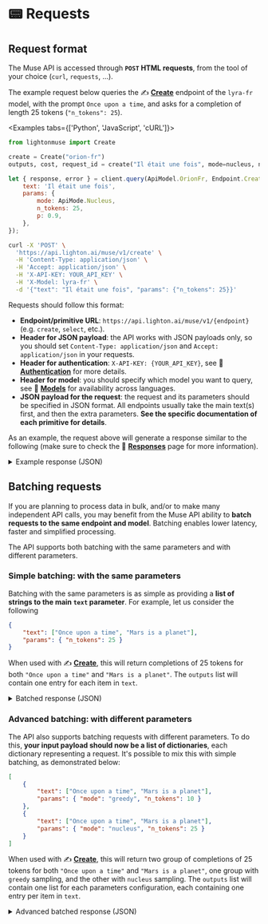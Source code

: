 
# 📟 Requests

## Request format

The Muse API is accessed through **`POST` HTML requests**, from the tool of your choice (`curl`, `requests`, ...).

The example request below queries the ✍️ **[Create](/api/endpoints/create)** endpoint of the `lyra-fr` model, with
the prompt `Once upon a time`, and asks for a completion of length 25 tokens (`"n_tokens": 25`).

<Examples tabs={['Python', 'JavaScript', 'cURL']}>

```python
from lightonmuse import Create

create = Create("orion-fr")
outputs, cost, request_id = create("Il était une fois", mode=nucleus, n_tokens=25, p=0.9)
```

```js
let { response, error } = client.query(ApiModel.OrionFr, Endpoint.Create, {
    text: 'Il était une fois',
    params: {
        mode: ApiMode.Nucleus,
        n_tokens: 25,
        p: 0.9,
    },
});
```

```bash
curl -X 'POST' \
  'https://api.lighton.ai/muse/v1/create' \
  -H 'Content-Type: application/json' \
  -H 'Accept: application/json' \
  -H 'X-API-KEY: YOUR_API_KEY' \
  -H 'X-Model: lyra-fr' \
  -d '{"text": "Il était une fois", "params": {"n_tokens": 25}}'
```

</Examples>

Requests should follow this format:

-   **Endpoint/primitive URL**: `https://api.lighton.ai/muse/v1/{endpoint}` (e.g. `create`, `select`, etc.).
-   **Header for JSON payload**: the API works with JSON payloads only, so you should set `Content-Type: application/json` and `Accept: application/json` in your requests.
-   **Header for authentication**: `X-API-KEY: {YOUR_API_KEY}`, see
    🔑 **[Authentication](/api/specifications/authentication)** for more details.
-   **Header for model**: you should specify which model you want to query, see 🤖 **[Models](/api/models)** for availability across languages.
-   **JSON payload for the request**: the request and its parameters should be specified in JSON format. All endpoints usually take the main text(s) first, and then the extra parameters. **See the specific documentation of each primitive for details**.

As an example, the request above will generate a response similar to the following (make sure to check the 💬 **[Responses](/api/specifications/responses)** page
for more information).

<details>
<summary>Example response (JSON)</summary>

```json
{
    "request_id": "734e8d5a-a186-4d14-b2e4-be26f7fee6dc",
    "outputs": [
        [
            {
                "input_text": "Il était une fois",
                "completions": [
                    {
                        "output_text": ", un pays où il faisait toujours beau.\nLes gens y vivaient heureux et en sécurité. Ils avaient de l'argent",
                        "score": {
                            "logprob": -42.8507080078125,
                            "normalized_logprob": -1.7140283203125,
                            "token_logprobs": null
                        },
                        "execution_metadata": {
                            "cost": {
                                "tokens_used": 29,
                                "tokens_input": 4,
                                "tokens_generated": 25,
                                "cost_type": "lyra-fr@default",
                                "batch_size": 1
                            },
                            "finish_reason": "length"
                        }
                    }
                ]
            }
        ]
    ],
    "costs": {
        "lyra-fr@default": {
            "total_tokens_used": 29,
            "total_tokens_input": 4,
            "total_tokens_generated": 25,
            "batch_size": 1
        }
    }
}
```

</details>

## Batching requests

If you are planning to process data in bulk, and/or to make many independent API calls, you may benefit from the
Muse API ability to **batch requests to the same endpoint and model**. Batching enables lower latency, faster and simplified processing.

The API supports both batching with the same parameters and with different parameters.

### Simple batching: with the same parameters

Batching with the same parameters is as simple as providing a **list of strings to the main `text` parameter**. For example, let us consider the following

```json title="Batched request payload (JSON)"
{
    "text": ["Once upon a time", "Mars is a planet"],
    "params": { "n_tokens": 25 }
}
```

When used with ✍️ **[Create](/api/endpoints/create)**, this will return completions of 25 tokens for both
`"Once upon a time"` and `"Mars is a planet"`. The `outputs` list will contain one entry for each item in `text`.

<details>
<summary>Batched response (JSON)</summary>

```json
{
    "request_id": "c67fbd27-7bbf-4895-816a-9c5b6b90eafb",
    "outputs": [
        [
            {
                "input_text": "Once upon a time",
                "completions": [
                    {
                        "output_text": "... in the west » (version anglaise, interprétée par The Beach Boys). Il s'agit d'un re",
                        "score": {
                            "logprob": -41.53728151321411,
                            "normalized_logprob": -1.6614912605285646,
                            "token_logprobs": null
                        },
                        "execution_metadata": {
                            "cost": {
                                "tokens_used": 31,
                                "tokens_input": 6,
                                "tokens_generated": 25,
                                "cost_type": "lyra-fr@default",
                                "batch_size": 1
                            },
                            "finish_reason": "length"
                        }
                    }
                ]
            },
            {
                "input_text": "Mars is a planet",
                "completions": [
                    {
                        "output_text": " of great importance for the planet and the universe, it is also an important element for humanity. The",
                        "score": {
                            "logprob": -40.30290484428406,
                            "normalized_logprob": -1.6121161937713624,
                            "token_logprobs": null
                        },
                        "execution_metadata": {
                            "cost": {
                                "tokens_used": 30,
                                "tokens_input": 5,
                                "tokens_generated": 25,
                                "cost_type": "lyra-fr@default",
                                "batch_size": 1
                            },
                            "finish_reason": "length"
                        }
                    }
                ]
            }
        ]
    ],
    "costs": {
        "lyra-fr@default": {
            "total_tokens_used": 61,
            "total_tokens_input": 11,
            "total_tokens_generated": 50,
            "batch_size": 2
        }
    }
}
```

</details>

### Advanced batching: with different parameters

The API also supports batching requests with different parameters. To do this, **your input payload should now be
a list of dictionaries**, each dictionary representing a request. It's possible to mix this with simple batching,
as demonstrated below:

```json title="Advanced batch request payload (JSON)"
[
    {
        "text": ["Once upon a time", "Mars is a planet"],
        "params": { "mode": "greedy", "n_tokens": 10 }
    },
    {
        "text": ["Once upon a time", "Mars is a planet"],
        "params": { "mode": "nucleus", "n_tokens": 25 }
    }
]
```

When used with ✍️ **[Create](/api/endpoints/create)**, this will return two group of completions of 25 tokens for both
`"Once upon a time"` and `"Mars is a planet"`, one group with `greedy` sampling, and the other with `nucleus` sampling.
The `outputs` list will contain one list for each parameters configuration, each containing one entry per item in `text`.

<details>
<summary>Advanced batched response (JSON)</summary>

```json
{
    "request_id": "b2a6c856-7a4d-4b49-90f1-2a5c09e99a91",
    "outputs": [
        [
            {
                "input_text": "Once upon a time",
                "completions": [
                    {
                        "output_text": " in Hollywood, de Quentin Tarantino, avec",
                        "score": {
                            "logprob": -10.150981426239014,
                            "normalized_logprob": -1.0150981426239014,
                            "token_logprobs": null
                        },
                        "execution_metadata": {
                            "cost": {
                                "tokens_used": 16,
                                "tokens_input": 6,
                                "tokens_generated": 10,
                                "cost_type": "lyra-fr@default",
                                "batch_size": 1
                            },
                            "finish_reason": "length"
                        }
                    }
                ]
            },
            {
                "input_text": "Mars is a planet",
                "completions": [
                    {
                        "output_text": "ary habitable zone, which is the most favorable",
                        "score": {
                            "logprob": -20.3642578125,
                            "normalized_logprob": -2.03642578125,
                            "token_logprobs": null
                        },
                        "execution_metadata": {
                            "cost": {
                                "tokens_used": 15,
                                "tokens_input": 5,
                                "tokens_generated": 10,
                                "cost_type": "lyra-fr@default",
                                "batch_size": 1
                            },
                            "finish_reason": "length"
                        }
                    }
                ]
            }
        ],
        [
            {
                "input_text": "Once upon a time",
                "completions": [
                    {
                        "output_text": " in an... au foyer\nCult; Pop\nJohnny Cash\nThe Raconteurs\nBob Dylan\nMek",
                        "score": {
                            "logprob": -87.58248901367188,
                            "normalized_logprob": -3.503299560546875,
                            "token_logprobs": null
                        },
                        "execution_metadata": {
                            "cost": {
                                "tokens_used": 31,
                                "tokens_input": 6,
                                "tokens_generated": 25,
                                "cost_type": "lyra-fr@default",
                                "batch_size": 1
                            },
                            "finish_reason": "length"
                        }
                    }
                ]
            },
            {
                "input_text": "Mars is a planet",
                "completions": [
                    {
                        "output_text": " like the Sun, the Sun is like Mars and the moon is like the Moon » – James Cook. Elle a une",
                        "score": {
                            "logprob": -54.189552307128906,
                            "normalized_logprob": -2.1675820922851563,
                            "token_logprobs": null
                        },
                        "execution_metadata": {
                            "cost": {
                                "tokens_used": 30,
                                "tokens_input": 5,
                                "tokens_generated": 25,
                                "cost_type": "lyra-fr@default",
                                "batch_size": 1
                            },
                            "finish_reason": "length"
                        }
                    }
                ]
            }
        ]
    ],
    "costs": {
        "lyra-fr@default": {
            "total_tokens_used": 92,
            "total_tokens_input": 22,
            "total_tokens_generated": 70,
            "batch_size": 4
        }
    }
}
```

</details>
